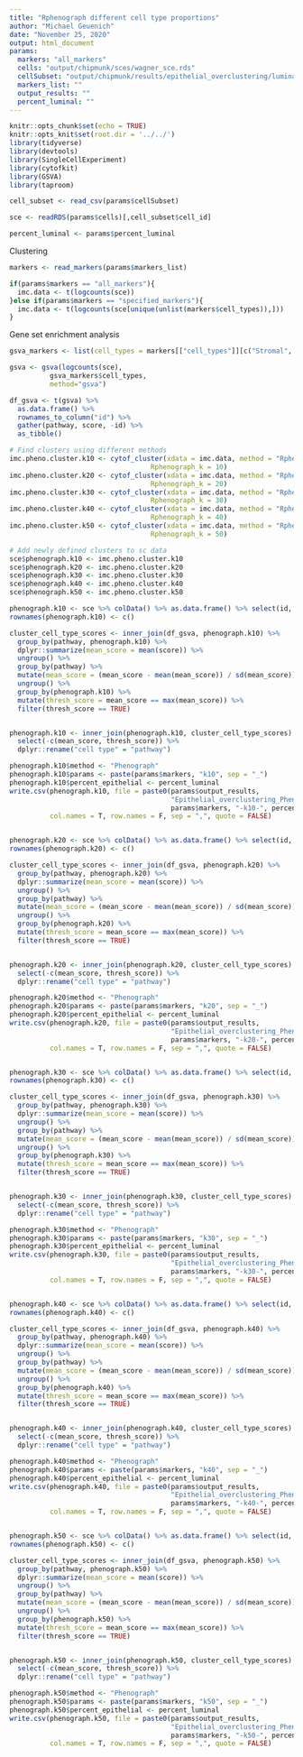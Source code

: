 ```yaml
---
title: "Rphenograph different cell type proportions"
author: "Michael Geuenich"
date: "November 25, 2020"
output: html_document
params:
  markers: "all_markers"
  cells: "output/chipmunk/sces/wagner_sce.rds"
  cellSubset: "output/chipmunk/results/epithelial_overclustering/luminal_20.csv" 
  markers_list: ""
  output_results: ""
  percent_luminal: ""
---
```


```r
knitr::opts_chunk$set(echo = TRUE)
knitr::opts_knit$set(root.dir = '../../')
library(tidyverse)
library(devtools)
library(SingleCellExperiment)
library(cytofkit)
library(GSVA)
library(taproom)
```


```r
cell_subset <- read_csv(params$cellSubset)

sce <- readRDS(params$cells)[,cell_subset$cell_id]

percent_luminal <- params$percent_luminal
```


Clustering
```r
markers <- read_markers(params$markers_list)

if(params$markers == "all_markers"){
  imc.data <- t(logcounts(sce))
}else if(params$markers == "specified_markers"){
  imc.data <- t(logcounts(sce[unique(unlist(markers$cell_types)),]))
}
```

Gene set enrichment analysis
```r
gsva_markers <- list(cell_types = markers[["cell_types"]][c("Stromal", "T cells", "Epithelial (luminal)", "Macrophage")], cell_states = "")

gsva <- gsva(logcounts(sce),
          gsva_markers$cell_types,
          method="gsva")

df_gsva <- t(gsva) %>% 
  as.data.frame() %>% 
  rownames_to_column("id") %>% 
  gather(pathway, score, -id) %>% 
  as_tibble()
```

```r
# Find clusters using different methods
imc.pheno.cluster.k10 <- cytof_cluster(xdata = imc.data, method = "Rphenograph",
                                   Rphenograph_k = 10)
imc.pheno.cluster.k20 <- cytof_cluster(xdata = imc.data, method = "Rphenograph",
                                   Rphenograph_k = 20)
imc.pheno.cluster.k30 <- cytof_cluster(xdata = imc.data, method = "Rphenograph",
                                   Rphenograph_k = 30)
imc.pheno.cluster.k40 <- cytof_cluster(xdata = imc.data, method = "Rphenograph",
                                   Rphenograph_k = 40)
imc.pheno.cluster.k50 <- cytof_cluster(xdata = imc.data, method = "Rphenograph",
                                   Rphenograph_k = 50)

# Add newly defined clusters to sc data
sce$phenograph.k10 <- imc.pheno.cluster.k10
sce$phenograph.k20 <- imc.pheno.cluster.k20
sce$phenograph.k30 <- imc.pheno.cluster.k30
sce$phenograph.k40 <- imc.pheno.cluster.k40
sce$phenograph.k50 <- imc.pheno.cluster.k50
```


```r
phenograph.k10 <- sce %>% colData() %>% as.data.frame() %>% select(id, "phenograph.k10")
rownames(phenograph.k10) <- c()

cluster_cell_type_scores <- inner_join(df_gsva, phenograph.k10) %>% 
  group_by(pathway, phenograph.k10) %>%
  dplyr::summarize(mean_score = mean(score)) %>% 
  ungroup() %>% 
  group_by(pathway) %>% 
  mutate(mean_score = (mean_score - mean(mean_score)) / sd(mean_score)) %>% 
  ungroup() %>% 
  group_by(phenograph.k10) %>% 
  mutate(thresh_score = mean_score == max(mean_score)) %>% 
  filter(thresh_score == TRUE)


phenograph.k10 <- inner_join(phenograph.k10, cluster_cell_type_scores) %>% 
  select(-c(mean_score, thresh_score)) %>% 
  dplyr::rename("cell type" = "pathway")

phenograph.k10$method <- "Phenograph"
phenograph.k10$params <- paste(params$markers, "k10", sep = "_")
phenograph.k10$percent_epithelial <- percent_luminal
write.csv(phenograph.k10, file = paste0(params$output_results, 
                                        "Epithelial_overclustering_Phenograph_clusters-",
                                        params$markers, "-k10-", percent_luminal, ".csv"),
          col.names = T, row.names = F, sep = ",", quote = FALSE)


phenograph.k20 <- sce %>% colData() %>% as.data.frame() %>% select(id, "phenograph.k20")
rownames(phenograph.k20) <- c()

cluster_cell_type_scores <- inner_join(df_gsva, phenograph.k20) %>% 
  group_by(pathway, phenograph.k20) %>%
  dplyr::summarize(mean_score = mean(score)) %>% 
  ungroup() %>% 
  group_by(pathway) %>% 
  mutate(mean_score = (mean_score - mean(mean_score)) / sd(mean_score)) %>% 
  ungroup() %>% 
  group_by(phenograph.k20) %>% 
  mutate(thresh_score = mean_score == max(mean_score)) %>% 
  filter(thresh_score == TRUE)


phenograph.k20 <- inner_join(phenograph.k20, cluster_cell_type_scores) %>% 
  select(-c(mean_score, thresh_score)) %>% 
  dplyr::rename("cell type" = "pathway")

phenograph.k20$method <- "Phenograph"
phenograph.k20$params <- paste(params$markers, "k20", sep = "_")
phenograph.k20$percent_epithelial <- percent_luminal
write.csv(phenograph.k20, file = paste0(params$output_results, 
                                        "Epithelial_overclustering_Phenograph_clusters-",
                                        params$markers, "-k20-", percent_luminal, ".csv"),
          col.names = T, row.names = F, sep = ",", quote = FALSE)


phenograph.k30 <- sce %>% colData() %>% as.data.frame() %>% select(id, "phenograph.k30")
rownames(phenograph.k30) <- c()

cluster_cell_type_scores <- inner_join(df_gsva, phenograph.k30) %>% 
  group_by(pathway, phenograph.k30) %>%
  dplyr::summarize(mean_score = mean(score)) %>% 
  ungroup() %>% 
  group_by(pathway) %>% 
  mutate(mean_score = (mean_score - mean(mean_score)) / sd(mean_score)) %>% 
  ungroup() %>% 
  group_by(phenograph.k30) %>% 
  mutate(thresh_score = mean_score == max(mean_score)) %>% 
  filter(thresh_score == TRUE)


phenograph.k30 <- inner_join(phenograph.k30, cluster_cell_type_scores) %>% 
  select(-c(mean_score, thresh_score)) %>% 
  dplyr::rename("cell type" = "pathway")

phenograph.k30$method <- "Phenograph"
phenograph.k30$params <- paste(params$markers, "k30", sep = "_")
phenograph.k30$percent_epithelial <- percent_luminal
write.csv(phenograph.k30, file = paste0(params$output_results, 
                                        "Epithelial_overclustering_Phenograph_clusters-",
                                        params$markers, "-k30-", percent_luminal, ".csv"),
          col.names = T, row.names = F, sep = ",", quote = FALSE)


phenograph.k40 <- sce %>% colData() %>% as.data.frame() %>% select(id, "phenograph.k40")
rownames(phenograph.k40) <- c()

cluster_cell_type_scores <- inner_join(df_gsva, phenograph.k40) %>% 
  group_by(pathway, phenograph.k40) %>%
  dplyr::summarize(mean_score = mean(score)) %>% 
  ungroup() %>% 
  group_by(pathway) %>% 
  mutate(mean_score = (mean_score - mean(mean_score)) / sd(mean_score)) %>% 
  ungroup() %>% 
  group_by(phenograph.k40) %>% 
  mutate(thresh_score = mean_score == max(mean_score)) %>% 
  filter(thresh_score == TRUE)


phenograph.k40 <- inner_join(phenograph.k40, cluster_cell_type_scores) %>% 
  select(-c(mean_score, thresh_score)) %>% 
  dplyr::rename("cell type" = "pathway")

phenograph.k40$method <- "Phenograph"
phenograph.k40$params <- paste(params$markers, "k40", sep = "_")
phenograph.k40$percent_epithelial <- percent_luminal
write.csv(phenograph.k40, file = paste0(params$output_results, 
                                        "Epithelial_overclustering_Phenograph_clusters-",
                                        params$markers, "-k40-", percent_luminal, ".csv"),
          col.names = T, row.names = F, sep = ",", quote = FALSE)


phenograph.k50 <- sce %>% colData() %>% as.data.frame() %>% select(id, "phenograph.k50")
rownames(phenograph.k50) <- c()

cluster_cell_type_scores <- inner_join(df_gsva, phenograph.k50) %>% 
  group_by(pathway, phenograph.k50) %>%
  dplyr::summarize(mean_score = mean(score)) %>% 
  ungroup() %>% 
  group_by(pathway) %>% 
  mutate(mean_score = (mean_score - mean(mean_score)) / sd(mean_score)) %>% 
  ungroup() %>% 
  group_by(phenograph.k50) %>% 
  mutate(thresh_score = mean_score == max(mean_score)) %>% 
  filter(thresh_score == TRUE)


phenograph.k50 <- inner_join(phenograph.k50, cluster_cell_type_scores) %>% 
  select(-c(mean_score, thresh_score)) %>% 
  dplyr::rename("cell type" = "pathway")

phenograph.k50$method <- "Phenograph"
phenograph.k50$params <- paste(params$markers, "k50", sep = "_")
phenograph.k50$percent_epithelial <- percent_luminal
write.csv(phenograph.k50, file = paste0(params$output_results, 
                                        "Epithelial_overclustering_Phenograph_clusters-",
                                        params$markers, "-k50-", percent_luminal, ".csv"),
          col.names = T, row.names = F, sep = ",", quote = FALSE)
```